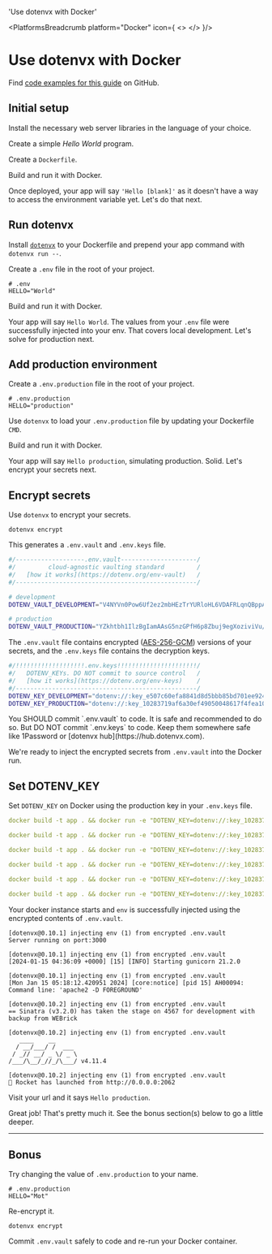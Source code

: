 

  'Use dotenvx with Docker'

<PlatformsBreadcrumb platform="Docker" icon={
  <>
    <DockerIcon className="h-9 w-9 text-[#2496ED]"/>
  </>
}/>
# Use dotenvx with Docker
<GuideHeading lead={description} />

<Note>
  Find <a href="https://github.com/dotenvx/examples/tree/master/platforms/docker">code examples for this guide</a> on GitHub.
</Note>

<div className="not-prose grid grid-flow-col auto-cols-max gap-x-6 gap-y-10">
  <NodeIcon className="h-9 w-9 text-[#339933]"/>
  <PythonIcon className="h-9 w-9 text-[#3776AB]"/>
  <PhpIcon className="h-10 w-10 text-[#777BB4]"/>
  <RubyIcon className="h-9 w-9 text-[#CC342D]"/>
  <GoIcon className="h-10 w-10 text-[#00ADD8]"/>
  <RustIcon className="h-10 w-10 text-[#000000] dark:invert"/>
</div>

## Initial setup

Install the necessary web server libraries in the language of your choice.

<InstallLibrariesCodeGroup/>

Create a simple *Hello World* program.

<HelloWorldCodeGroup/>

Create a `Dockerfile`.

<DockerfileCodeGroup/>

Build and run it with Docker.

<DockerRunCodeGroup/>

<ScreenshotBrowser url="/assets/docs/hello-blank.png" www="docker container" />

Once deployed, your app will say `'Hello [blank]'` as it doesn't have a way to access the environment variable yet. Let's do that next.

## Run dotenvx

Install [`dotenvx`](https://github.com/dotenvx/dotenvx) to your Dockerfile and prepend your app command with `dotenvx run --`.

<DockerfileDotenvxCodeGroup/>

Create a `.env` file in the root of your project.

```shell {{ title: '.env' }}
# .env
HELLO="World"
```

Build and run it with Docker.

<DockerRunCodeGroup/>

<ScreenshotBrowser url="/assets/docs/hello-world.png" www="localhost:$PORT" />

Your app will say `Hello World`. The values from your `.env` file were successfully injected into your env. That covers local development. Let's solve for production next.

## Add production environment

Create a `.env.production` file in the root of your project.

```shell {{ title: '.env.production' }}
# .env.production
HELLO="production"
```

Use `dotenvx` to load your `.env.production` file by updating your Dockerfile `CMD`.

<DockerDotenvxRunProductionLocalCodeGroup/>

Build and run it with Docker.

<DockerRunCodeGroup/>

<ScreenshotBrowser url="/assets/docs/hello-production.png" www="localhost:$PORT" />

Your app will say `Hello production`, simulating production. Solid. Let's encrypt your secrets next.

## Encrypt secrets

Use `dotenvx` to encrypt your secrets.

```shell
dotenvx encrypt
```

This generates a `.env.vault` and `.env.keys` file.

```bash {{ title: ".env.vault" }}
#/-------------------.env.vault---------------------/
#/         cloud-agnostic vaulting standard         /
#/   [how it works](https://dotenv.org/env-vault)   /
#/--------------------------------------------------/

# development
DOTENV_VAULT_DEVELOPMENT="V4NYVn0Pow6Uf2ez2mbHEzTrYURloHL6VDAFRLqnQBppA/OmHI5x5AXoxCMVor7wOg=="

# production
DOTENV_VAULT_PRODUCTION="YZkhtbh1IlzBgIamAAsG5nzGPfH6p8Zbuj9egXoziviVu/eYIyNjJWtIYyhiW/vHhFbqbsvo5+P9b27OC6ZC7qU="
```

The `.env.vault` file contains encrypted ([AES-256-GCM](https://www.reddit.com/r/cryptography/comments/13kl9ds/how_much_longer_do_you_think_aes_will_last/)) versions of your secrets, and the `.env.keys` file contains the decryption keys.

```bash {{ title: ".env.keys" }}
#/!!!!!!!!!!!!!!!!!!!.env.keys!!!!!!!!!!!!!!!!!!!!!!/
#/   DOTENV_KEYs. DO NOT commit to source control   /
#/   [how it works](https://dotenv.org/env-keys)    /
#/--------------------------------------------------/
DOTENV_KEY_DEVELOPMENT="dotenv://:key_e507c60efa8841d8d5bbb85bd701ee92406cf3b06506d1d80f1553c2a72791e4@dotenvx.com/vault/.env.vault?environment=development"
DOTENV_KEY_PRODUCTION="dotenv://:key_10283719af6a30ef49050048617f4fea10c23a38021fbebeb9fd858caa01852e@dotenvx.com/vault/.env.vault?environment=production"
```

<Note>
  You SHOULD commit `.env.vault` to code. It is safe and recommended to do so. But DO NOT commit `.env.keys` to code. Keep them somewhere safe like 1Password or [dotenvx hub](https://hub.dotenvx.com).
</Note>

We're ready to inject the encrypted secrets from `.env.vault` into the Docker run.

## Set DOTENV_KEY

Set `DOTENV_KEY` on Docker using the production key in your `.env.keys` file.

<CodeGroup>

```yaml {{ title: 'Node' }}
docker build -t app . && docker run -e "DOTENV_KEY=dotenv://:key_10283719af6a30ef49050048617f4fea10c23a38021fbebeb9fd858caa01852e@dotenvx.com/vault/.env.vault?environment=production" -it --init --rm -p 3000:3000 app
```

```yaml {{ title: 'Python' }}
docker build -t app . && docker run -e "DOTENV_KEY=dotenv://:key_10283719af6a30ef49050048617f4fea10c23a38021fbebeb9fd858caa01852e@dotenvx.com/vault/.env.vault?environment=production" -it --init --rm -p 5000:5000 app
```

```yaml {{ title: 'PHP' }}
docker build -t app . && docker run -e "DOTENV_KEY=dotenv://:key_10283719af6a30ef49050048617f4fea10c23a38021fbebeb9fd858caa01852e@dotenvx.com/vault/.env.vault?environment=production" -it --init --rm -p 8080:80 app
```

```yaml {{ title: 'Ruby' }}
docker build -t app . && docker run -e "DOTENV_KEY=dotenv://:key_10283719af6a30ef49050048617f4fea10c23a38021fbebeb9fd858caa01852e@dotenvx.com/vault/.env.vault?environment=production" -it --init --rm -p 4567:4567 app
```

```yaml {{ title: 'Go' }}
docker build -t app . && docker run -e "DOTENV_KEY=dotenv://:key_10283719af6a30ef49050048617f4fea10c23a38021fbebeb9fd858caa01852e@dotenvx.com/vault/.env.vault?environment=production" -it --init --rm -p 1323:1323 app
```

```yaml {{ title: 'Rust' }}
docker build -t app . && docker run -e "DOTENV_KEY=dotenv://:key_10283719af6a30ef49050048617f4fea10c23a38021fbebeb9fd858caa01852e@dotenvx.com/vault/.env.vault?environment=production" -it --init --rm -p 20629:20629 app
```

</CodeGroup>

Your docker instance starts and `env` is successfully injected using the encrypted contents of `.env.vault`.

<CodeGroup>

```shell {{ title: 'Node' }}
[dotenvx@0.10.1] injecting env (1) from encrypted .env.vault
Server running on port:3000
```

```shell {{ title: 'Python' }}
[dotenvx@0.10.1] injecting env (1) from encrypted .env.vault
[2024-01-15 04:36:09 +0000] [15] [INFO] Starting gunicorn 21.2.0
```

```shell {{ title: 'PHP' }}
[dotenvx@0.10.1] injecting env (1) from encrypted .env.vault
[Mon Jan 15 05:18:12.420951 2024] [core:notice] [pid 15] AH00094: Command line: 'apache2 -D FOREGROUND'
```

```shell {{ title: 'Ruby' }}
[dotenvx@0.10.2] injecting env (1) from encrypted .env.vault
== Sinatra (v3.2.0) has taken the stage on 4567 for development with backup from WEBrick
```

```shell {{ title: 'Go' }}
[dotenvx@0.10.2] injecting env (1) from encrypted .env.vault
   ____    __
  / __/___/ /  ___
 / _// __/ _ \/ _ \
/___/\__/_//_/\___/ v4.11.4
```

```shell {{ title: 'Rust' }}
[dotenvx@0.10.2] injecting env (1) from encrypted .env.vault
🚀 Rocket has launched from http://0.0.0.0:2062
```

</CodeGroup>

Visit your url and it says `Hello production`.

<ScreenshotBrowser url="/assets/docs/hello-production.png" www="docker container" />

<WellDone/>

Great job! That's pretty much it. See the bonus section(s) below to go a little deeper.

---

## Bonus

Try changing the value of `.env.production` to your name.

```shell {{ title: '.env.production' }}
# .env.production
HELLO="Mot"
```

Re-encrypt it.

```shell
dotenvx encrypt
```

Commit `.env.vault` safely to code and re-run your Docker container.

<ScreenshotBrowser url="/assets/docs/hello-mot.png" />
